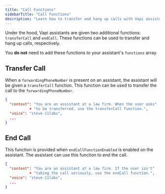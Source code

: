 ```yaml
---
title: "Call Functions"
sidebarTitle: "Call Functions"
description: "Learn how to transfer and hang up calls with Vapi assistants."
---
```


Under the hood, Vapi assistants are given two additional functions: `transferCall` and `endCall`. These functions can be used to transfer and hang up calls, respectively.

You **do not** need to add these functions to your assistant's `functions` array.

## Transfer Call

When a `forwardingPhoneNumber` is present on an assistant, the assistant will be given a `transferCall` function. This function can be used to transfer the call to the `forwardingPhoneNumber`.

```json
{
  "context": "You are an assistant at a law firm. When the user asks"
           + "to be transferred, use the transferCall function.",
  "voice": "steve-11labs",
  ...
}
```

## End Call

This function is provided when `endCallFunctionEnabled` is enabled on the assistant. The assistant can use this function to end the call.

```json
{
  "context": "You are an assistant at a law firm. If the user isn't"
           + "taking the call seriously, use the endCall function.",
  "voice": "steve-11labs",
  ...
}
```
